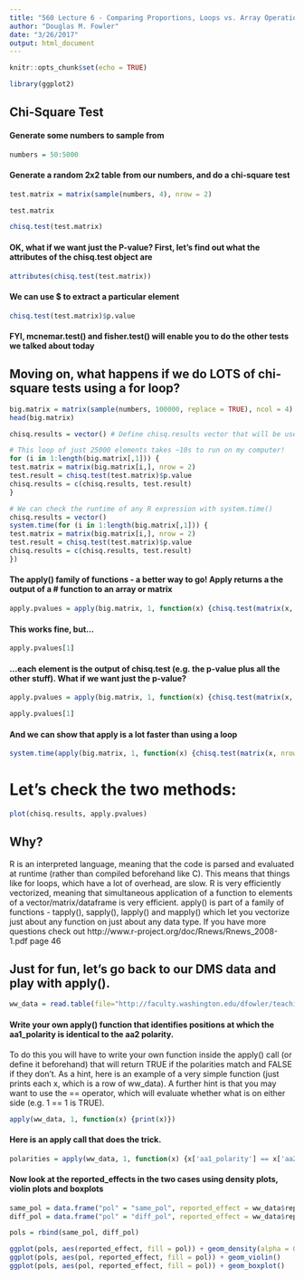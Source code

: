 ```yaml
---
title: "560 Lecture 6 - Comparing Proportions, Loops vs. Array Operations"
author: "Douglas M. Fowler"
date: "3/26/2017"
output: html_document
---
```


```r
knitr::opts_chunk$set(echo = TRUE)
```

```r
library(ggplot2)
```

## Chi-Square Test

#### Generate some numbers to sample from
```r
numbers = 50:5000
```

#### Generate a random 2x2 table from our numbers, and do a chi-square test
```r
test.matrix = matrix(sample(numbers, 4), nrow = 2)

test.matrix

chisq.test(test.matrix)
```

#### OK, what if we want just the P-value?  First, let's find out what the attributes of the chisq.test object are
```r
attributes(chisq.test(test.matrix))
```

#### We can use $ to extract a particular element
```r
chisq.test(test.matrix)$p.value
```

#### FYI, mcnemar.test() and fisher.test() will enable you to do the other tests we talked about today

## Moving on, what happens if we do LOTS of chi-square tests using a for loop?
```r
big.matrix = matrix(sample(numbers, 100000, replace = TRUE), ncol = 4)
head(big.matrix)

chisq.results = vector() # Define chisq.results vector that will be used inside the loop

# This loop of just 25000 elements takes ~10s to run on my computer!
for (i in 1:length(big.matrix[,1])) {
test.matrix = matrix(big.matrix[i,], nrow = 2)
test.result = chisq.test(test.matrix)$p.value
chisq.results = c(chisq.results, test.result)
}

# We can check the runtime of any R expression with system.time()
chisq.results = vector()
system.time(for (i in 1:length(big.matrix[,1])) {
test.matrix = matrix(big.matrix[i,], nrow = 2)
test.result = chisq.test(test.matrix)$p.value
chisq.results = c(chisq.results, test.result)
})
```

#### The apply() family of functions - a better way to go!  Apply returns a the output of a # function to an array or matrix 
```r
apply.pvalues = apply(big.matrix, 1, function(x) {chisq.test(matrix(x, nrow=2))})
```

#### This works fine, but...
```r
apply.pvalues[1]
```

#### ...each element is the output of chisq.test (e.g. the p-value plus all the other stuff).  What if we want just the p-value?  
```r
apply.pvalues = apply(big.matrix, 1, function(x) {chisq.test(matrix(x, nrow=2))$p.value})

apply.pvalues[1]
```

#### And we can show that apply is a lot faster than using a loop
```r
system.time(apply(big.matrix, 1, function(x) {chisq.test(matrix(x, nrow=2))$p.value}))
```

# Let's check the two methods:
```r
plot(chisq.results, apply.pvalues)
```

## Why?  
R is an interpreted language, meaning that the code is parsed and evaluated at runtime (rather than compiled beforehand like C).  This means that things like for loops, which have a lot of overhead, are slow.  R is very efficiently vectorized, meaning that simultaneous application of a function to elements of a vector/matrix/dataframe is very efficient. apply() is part of a family of functions - tapply(), sapply(), lapply() and mapply() which let you vectorize just about any function on just about any data type. If you have more questions check out http://www.r-project.org/doc/Rnews/Rnews_2008-1.pdf page 46

## Just for fun, let's go back to our DMS data and play with apply().

```r
ww_data = read.table(file="http://faculty.washington.edu/dfowler/teaching/2016/GNOM560/560_ww_data.txt", header = T, sep = '\t')
```

#### Write your own apply() function that identifies positions at which the aa1_polarity is identical to the aa2 polarity.  
To do this you will have to write your own function inside the apply() call (or define it beforehand) that will return TRUE if the polarities match and FALSE if they don't. As a hint, here is an example of a very simple function (just prints each x, which is a row of ww_data).  A further hint is that you may want to use the == operator, which will evaluate whether what is on either side (e.g. 1 == 1 is TRUE).
```r
apply(ww_data, 1, function(x) {print(x)})
```

#### Here is an apply call that does the trick.
```r
polarities = apply(ww_data, 1, function(x) {x['aa1_polarity'] == x['aa2_polarity']})
```

#### Now look at the reported_effects in the two cases using density plots, violin plots and boxplots
```r
same_pol = data.frame("pol" = "same_pol", reported_effect = ww_data$reported_effect[which(polarities)])
diff_pol = data.frame("pol" = "diff_pol", reported_effect = ww_data$reported_effect[-which(polarities)]) # Note the use of minus before a vector of indicies will give you back all entries EXCEPT the ones in the index

pols = rbind(same_pol, diff_pol)

ggplot(pols, aes(reported_effect, fill = pol)) + geom_density(alpha = 0.25)
ggplot(pols, aes(pol, reported_effect, fill = pol)) + geom_violin()
ggplot(pols, aes(pol, reported_effect, fill = pol)) + geom_boxplot()
```

